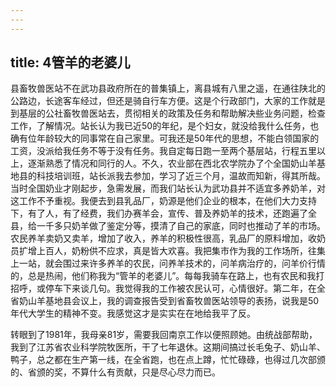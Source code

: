 ```yaml
---
---
---
```

title: 4管羊的老婆儿
---




县畜牧兽医站不在武功县政府所在的普集镇上，离县城有八里之遥，在通往陕北的公路边，长途客车经过，但还是骑自行车方便。这是个行政部门，大家的工作就是到基层的公社畜牧兽医站去，贯彻相关的政策及任务和帮助解决些业务问题，检查工作，了解情况。站长认为我已近50的年纪，是个妇女，就没给我什么任务，也确有位年龄较大的同事常在自己家里。可我还是50年代的思想，不能白领国家的工资，没派给我任务不等于没有任务。我自定每日跑一至两个基层站，行程五里以上，逐渐熟悉了情况和同行的人。不久，农业部在西北农学院办了个全国奶山羊基地县的科技培训班，站长派我去参加，学习了近三个月，温故而知新，得其所哉。当时全国奶业才刚起步，急需发展，而我们站长认为武功县并不适宜多养奶羊，对这工作不予重视。我便去到县乳品厂，奶源是他们企业的根本，在他们大力支持下，有了人，有了经费，我们办赛羊会，宣传、普及养奶羊的技术，还跑遍了全县，给一千多只奶羊做了鉴定分等，摸清了自己的家底，同时也推动了羊的市场。农民养羊卖奶又卖羊，增加了收入，养羊的积极性很高，乳品厂的原料增加，收奶员扩增上百人，奶粉供不应求，真是皆大欢喜。我把集市作为我的工作场所，往集上一站，就会围过来许多养羊的农民，问养羊技术的，问羊病治疗的，问羊价行情的，总是热闹，他们称我为“管羊的老婆儿”。每每我骑车在路上，也有农民和我打招呼，或停车下来谈几句。我觉得我的工作被农民认可，心情很好。第二年，在全省奶山羊基地县会议上，我的调查报告受到省畜牧兽医站领导的表扬，说我是50年代大学生的精神不变。我感觉这才是实实在在地给我平了反。

转眼到了1981年，我母亲81岁，需要我回南京工作以便照顾她。由统战部帮助，我到了江苏省农业科学院牧医所，干了七年退休。这期间搞过长毛兔子、奶山羊、鸭子，总之都在生产第一线，在全省跑，也在点上蹲，忙忙碌碌，也得过几次部颁的、省颁的奖，不算什么有贡献，只是尽心尽力而已。
